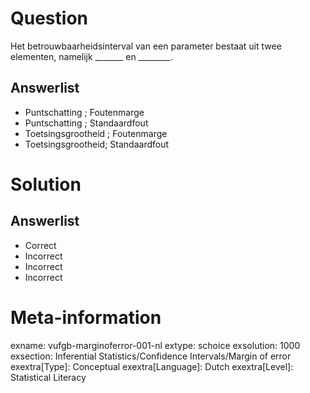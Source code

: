 Question
========
  
Het betrouwbaarheidsinterval van een parameter bestaat uit twee elementen, namelijk _______ en ________.

  
Answerlist
----------
* Puntschatting ; Foutenmarge
* Puntschatting ; Standaardfout
* Toetsingsgrootheid ; Foutenmarge
* Toetsingsgrootheid; Standaardfout

Solution
========

Answerlist
----------
* Correct
* Incorrect
* Incorrect
* Incorrect

Meta-information
================
exname: vufgb-marginoferror-001-nl
extype: schoice
exsolution: 1000
exsection: Inferential Statistics/Confidence Intervals/Margin of error
exextra[Type]: Conceptual
exextra[Language]: Dutch
exextra[Level]: Statistical Literacy
